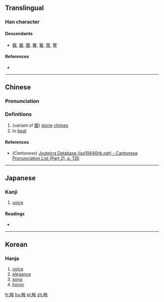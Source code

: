 ==Translingual==

===Han character===
{{Han char|rn=79|rad=殳|as=07|sn=11|four=|canj=GHHNE|ids=⿰声殳}}

====Descendants====
* [[磬]], [[罄]], [[聲]], [[馨]], [[䡰]], [[漀]], [[謦]]

====References====
* {{Han ref|kx=0585.060|dkj=16633|dj=0977.250|hdz=32159.060|uh=6BB8|ud=27576}}

----

==Chinese==
{{zh-forms}}

===Pronunciation===
{{zh-pron
|m=qìng
|c=hing3
|mc=y
|oc=y
|ma=
|cat=n,v
}}

===Definitions===
# (variant of [[磬]]) [[stone]] [[chime]]s
# to [[beat]]

====References====
*(''Cantonese'') [http://www.iso10646hk.net/jp/document/download.jsp Jyutping Database (iso10646hk.net) - Cantonese Pronunciation List (Part 2), p. 135]

----

==Japanese==

===Kanji===
{{ja-kanji|grade=|rs=殳07}}

# [[voice]]

====Readings====
* {{ja-readings|on=[[けい]] (kei), [[きょう]] (kyō), [[こう]] (kō), [[せい]] (sei), [[しょう]] (shō)|kun=[[けい]] (kei), [[てき]] (teki), [[こえ]] (koe)}}

----

==Korean==

===Hanja===
{{ko-hanja|hangeul=성|eumhun=|rv=seong|mr=sŏng|y=seng}}

# [[voice]]
# [[elegance]]
# [[song]]
# [[honor]]

[[fr:殸]]
[[hu:殸]]
[[pl:殸]]
[[zh:殸]]